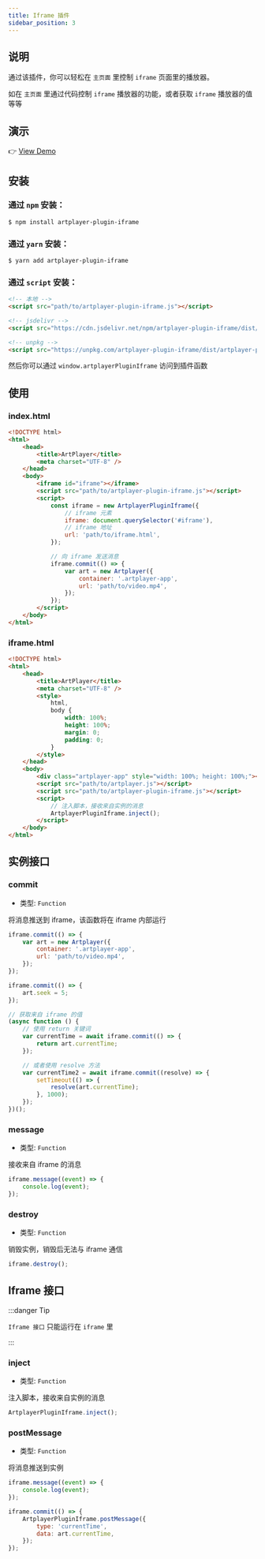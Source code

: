 ```yaml
---
title: Iframe 插件
sidebar_position: 3
---
```


## 说明

通过该插件，你可以轻松在 `主页面` 里控制 `iframe` 页面里的播放器。

如在 `主页面` 里通过代码控制 `iframe` 播放器的功能，或者获取 `iframe` 播放器的值等等

## 演示

👉 [View Demo](https://artplayer.org/?libs=./uncompiled/artplayer-plugin-iframe/index.js&example=iframe)

## 安装

### 通过 `npm` 安装：

```bash
$ npm install artplayer-plugin-iframe
```

### 通过 `yarn` 安装：

```bash
$ yarn add artplayer-plugin-iframe
```

### 通过 `script` 安装：

```html
<!-- 本地 -->
<script src="path/to/artplayer-plugin-iframe.js"></script>

<!-- jsdelivr -->
<script src="https://cdn.jsdelivr.net/npm/artplayer-plugin-iframe/dist/artplayer-plugin-iframe.js"></script>

<!-- unpkg -->
<script src="https://unpkg.com/artplayer-plugin-iframe/dist/artplayer-plugin-iframe.js"></script>
```

然后你可以通过 `window.artplayerPluginIframe` 访问到插件函数

## 使用

### index.html

```html showLineNumbers title="index.html"
<!DOCTYPE html>
<html>
    <head>
        <title>ArtPlayer</title>
        <meta charset="UTF-8" />
    </head>
    <body>
        <iframe id="iframe"></iframe>
        <script src="path/to/artplayer-plugin-iframe.js"></script>
        <script>
            const iframe = new ArtplayerPluginIframe({
                // iframe 元素
                iframe: document.querySelector('#iframe'),
                // iframe 地址
                url: 'path/to/iframe.html',
            });

            // 向 iframe 发送消息
            iframe.commit(() => {
                var art = new Artplayer({
                    container: '.artplayer-app',
                    url: 'path/to/video.mp4',
                });
            });
        </script>
    </body>
</html>
```

### iframe.html

```html showLineNumbers title="iframe.html"
<!DOCTYPE html>
<html>
    <head>
        <title>ArtPlayer</title>
        <meta charset="UTF-8" />
        <style>
            html,
            body {
                width: 100%;
                height: 100%;
                margin: 0;
                padding: 0;
            }
        </style>
    </head>
    <body>
        <div class="artplayer-app" style="width: 100%; height: 100%;"></div>
        <script src="path/to/artplayer.js"></script>
        <script src="path/to/artplayer-plugin-iframe.js"></script>
        <script>
            // 注入脚本，接收来自实例的消息
            ArtplayerPluginIframe.inject();
        </script>
    </body>
</html>
```

## 实例接口

### commit

-   类型: `Function`

将消息推送到 iframe，该函数将在 iframe 内部运行

```js
iframe.commit(() => {
    var art = new Artplayer({
        container: '.artplayer-app',
        url: 'path/to/video.mp4',
    });
});

iframe.commit(() => {
    art.seek = 5;
});

// 获取来自 iframe 的值
(async function () {
    // 使用 return 关键词
    var currentTime = await iframe.commit(() => {
        return art.currentTime;
    });

    // 或者使用 resolve 方法
    var currentTime2 = await iframe.commit((resolve) => {
        setTimeout(() => {
            resolve(art.currentTime);
        }, 1000);
    });
})();
```

### message

-   类型: `Function`

接收来自 iframe 的消息

```js
iframe.message((event) => {
    console.log(event);
});
```

### destroy

-   类型: `Function`

销毁实例，销毁后无法与 iframe 通信

```js
iframe.destroy();
```

## Iframe 接口

:::danger Tip

`Iframe 接口` 只能运行在 `iframe` 里

:::

### inject

-   类型: `Function`

注入脚本，接收来自实例的消息

```js
ArtplayerPluginIframe.inject();
```

### postMessage

-   类型: `Function`

将消息推送到实例

```js
iframe.message((event) => {
    console.log(event);
});

iframe.commit(() => {
    ArtplayerPluginIframe.postMessage({
        type: 'currentTime',
        data: art.currentTime,
    });
});
```
